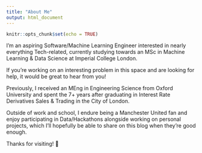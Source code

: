 ```yaml
---
title: "About Me"
output: html_document
---
```


```r
knitr::opts_chunk$set(echo = TRUE)
```

I'm an aspiring Software/Machine Learning Engineer interested in nearly everything Tech-related, currently studying towards an MSc in Machine Learning & Data Science at Imperial College London.

If you're working on an interesting problem in this space and are looking for help, it would be great to hear from you!

Previously, I received an MEng in Engineering Science from Oxford University and spent the 7+ years after graduating in Interest Rate Derivatives Sales & Trading in the City of London.

Outside of work and school, I endure being a Manchester United fan and enjoy participating in Data/Hackathons alongside working on personal projects, which I'll hopefully be able to share on this blog when they're good enough.

Thanks for visiting! 🙌